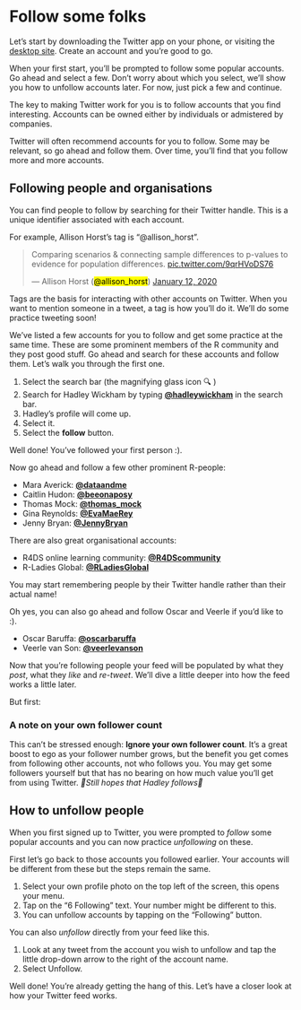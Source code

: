 # Follow some folks

Let's start by downloading the Twitter app on your phone, or visiting the [desktop site](https://twitter.com/){target="_blank"}. Create an account and you're good to go.

When your first start, you'll be prompted to follow some popular accounts. Go ahead and select a few. Don't worry about which you select, we'll show you how to unfollow accounts later. For now, just pick a few and continue.

The key to making Twitter work for you is to follow accounts that you find interesting. Accounts can be owned either by individuals or admistered by companies. 

Twitter will often recommend accounts for you to follow. 
Some may be relevant, so go ahead and follow them. 
Over time, you'll find that you follow more and more accounts. 

## Following people and organisations

You can find people to follow by searching for their Twitter handle. 
This is a unique identifier associated with each account. 

For example, Allison Horst's tag is "@allison_horst". 

<blockquote class="twitter-tweet"><p lang="en" dir="ltr">Comparing scenarios &amp; connecting sample differences to p-values to evidence for population differences. <a href="https://t.co/9qrHVoDS76">pic.twitter.com/9qrHVoDS76</a></p>&mdash; Allison Horst (<mark>@allison_horst</mark>) <a href="https://twitter.com/allison_horst/status/1216411299875192837?ref_src=twsrc%5Etfw">January 12, 2020</a></blockquote> <script async src="https://platform.twitter.com/widgets.js" charset="utf-8"></script>

Tags are the basis for interacting with other accounts on Twitter. When you want to mention someone in a tweet, a tag is how you'll do it. We'll do some practice tweeting soon!

We've listed a few accounts for you to follow and get some practice at the same time. 
These are some prominent members of the R community and they post good stuff. 
Go ahead and search for these accounts and follow them. Let's walk you through the first one. 

1. Select the search bar (the magnifying glass icon 🔍 ) 
1. Search for Hadley Wickham by typing **[\@hadleywickham](https://twitter.com/hadleywickham){target="_blank"}** in the search bar. 
1. Hadley's profile will come up. 
1. Select it. 
1. Select the **follow** button.


    
Well done! 
You've followed your first person :).

Now go ahead and follow a few other prominent R-people:

* Mara Averick: **[\@dataandme](https://twitter.com/dataandme){target="_blank"}**
* Caitlin Hudon: **[\@beeonaposy](https://twitter.com/beeonaposy){target="_blank"}**
* Thomas Mock: **[\@thomas_mock](https://twitter.com/thomas_mock){target="_blank"}**
* Gina Reynolds: **[\@EvaMaeRey](https://twitter.com/EvaMaeRey){target="_blank"}**
* Jenny Bryan: **[\@JennyBryan](https://twitter.com/JennyBryan){target="_blank"}**


There are also great organisational accounts:

* R4DS online learning community: **[\@R4DScommunity](https://twitter.com/R4DScommunity){target="_blank"}**
* R-Ladies Global: **[\@RLadiesGlobal](https://twitter.com/RLadiesGlobal){target="_blank"}**


You may start remembering people by their Twitter handle rather than their actual name!

Oh yes, you can also go ahead and follow Oscar and Veerle if you'd like to :). 

* Oscar Baruffa: **[\@oscarbaruffa](https://twitter.com/OscarBaruffa){target="_blank"}**
* Veerle van Son: **[\@veerlevanson](https://twitter.com/veerlevanson){target="_blank"}** 


Now that you're following people your feed will be populated by what they *post*, what they *like* and *re-tweet*.
We'll dive a little deeper into how the feed works a little later.  

But first: 

### A note on your own follower count


This can't be stressed enough: **Ignore your own follower count**. It's a great boost to ego as your follower number grows, but the benefit you get comes from following other accounts, not who follows you. You may get some followers yourself but that has no bearing on how much value you'll get from using Twitter. _🤞Still hopes that Hadley follows🤞 _ 



## How to unfollow people

When you first signed up to Twitter, you were prompted to *follow* some popular accounts and you can now practice *unfollowing* on these.

First let's go back to those accounts you followed earlier. Your accounts will be different from these but the steps remain the same. 

1. Select your own profile photo on the top left of the screen, this opens your menu. 
1. Tap on the "6 Following" text.  Your number might be different to this.
1. You can unfollow accounts by tapping on the "Following" button. 

You can also *unfollow* directly from your feed like this.

1. Look at any tweet from the account you wish to unfollow and tap the little drop-down arrow to the right of the account name. 
1. Select Unfollow. 


Well done! You're already getting the hang of this. Let's have a closer look at how your Twitter feed works. 

